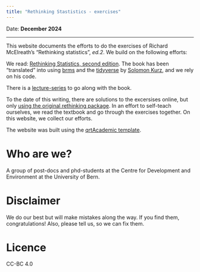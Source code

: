 ```yaml
---
title: "Rethinking Stastistics - exercises"
---
```


Date: **December 2024**

------------------------------------------------------------------------

This website documents the efforts to do the exercises of Richard McElreath's "Rethinking statistics", *ed.2*. We build on the following efforts: 

We read: [Rethinking Statistics, second edition](https://xcelab.net/rm/). The book has been "translated" into using [brms](https://github.com/paul-buerkner/brms) and the [tidyverse](https://www.tidyverse.org/) by [Solomon Kurz](https://bookdown.org/content/4857/), and we rely on his code. 

There is a [lecture-series](https://www.youtube.com/watch?v=cclUd_HoRlo&list=PLDcUM9US4XdMROZ57-OIRtIK0aOynbgZN&index=2) to go along with the book. 

To the date of this writing, there are solutions to the excersises online, but only [using the original rethinking package](https://sr2-solutions.wjakethompson.com/bayesian-inference#chapter-2). In an effort to self-teach ourselves, we read the textbook and go through the exercises together. On this website, we collect our efforts. 

The website was built using the [qrtAcademic template](https://andreaczhang.github.io/qtwAcademic/).

# Who are we?

A group of post-docs and phd-students at the Centre for Development and Environment at the University of Bern. 

# Disclaimer

We do our best but will make mistakes along the way. If you find them, congratulations! Also, please tell us, so we can fix them. 

# Licence

CC-BC 4.0


